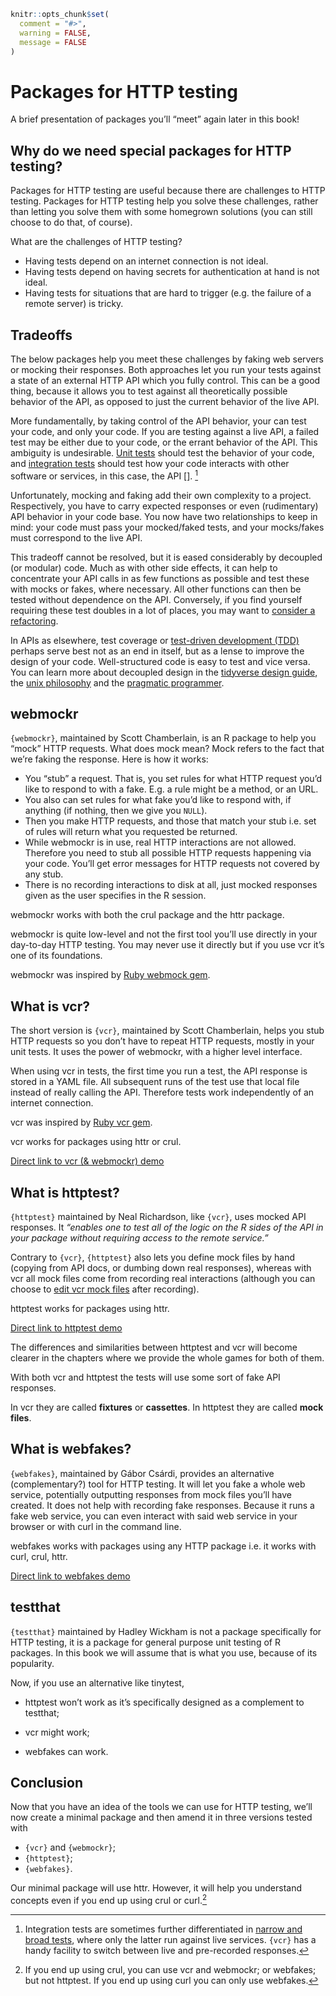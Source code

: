 ```r
knitr::opts_chunk$set(
  comment = "#>",
  warning = FALSE,
  message = FALSE
)
```

# Packages for HTTP testing {#pkgs-testing-chapter}

A brief presentation of packages you'll "meet" again later in this book!

## Why do we need special packages for HTTP testing?

Packages for HTTP testing are useful because there are challenges to HTTP testing.
Packages for HTTP testing help you solve these challenges, rather than letting you solve them with some homegrown solutions (you can still choose to do that, of course).

What are the challenges of HTTP testing?

* Having tests depend on an internet connection is not ideal.
* Having tests depend on having secrets for authentication at hand is not ideal.
* Having tests for situations that are hard to trigger (e.g. the failure of a remote server) is tricky.

## Tradeoffs

The below packages help you meet these challenges by faking web servers or mocking their responses.
Both approaches let you run your tests against a state of an external HTTP API which you fully control.
This can be a good thing, because it allows you to test against all theoretically possible behavior of the API, as opposed to just the current behavior of the live API.

More fundamentally, by taking control of the API behavior, your can test your code, and only your code.
If you are testing against a live API, a failed test may be either due to your code, or the errant behavior of the API.
This ambiguity is undesirable.
[Unit tests](https://en.wikipedia.org/wiki/Unit_testing) should test the behavior of your code, and [integration tests](https://en.wikipedia.org/wiki/Integration_testing) should test how your code interacts with other software or services, in this case, the API [].
^[Integration tests are sometimes further differentiated in [narrow and broad tests](https://martinfowler.com/bliki/IntegrationTest.html), where only the latter run against live services. `{vcr}` has a handy facility to switch between live and pre-recorded responses.]

Unfortunately, mocking and faking add their own complexity to a project.
Respectively, you have to carry expected responses or even (rudimentary) API behavior in your code base.
You now have two relationships to keep in mind: your code must pass your mocked/faked tests, and your mocks/fakes must correspond to the live API.

This tradeoff cannot be resolved, but it is eased considerably by decoupled (or modular) code.
Much as with other side effects, it can help to concentrate your API calls in as few functions as possible and test these with mocks or fakes, where necessary.
All other functions can then be tested without dependence on the API.
Conversely, if you find yourself requiring these test doubles in a lot of places, you may want to [consider a refactoring](https://medium.com/javascript-scene/mocking-is-a-code-smell-944a70c90a6a).

In APIs as elsewhere, test coverage or [test-driven development (TDD)](https://en.wikipedia.org/wiki/Test-driven_development) perhaps serve best not as an end in itself, but as a lense to improve the design of your code.
Well-structured code is easy to test and vice versa.
You can learn more about decoupled design in the [tidyverse design guide](https://design.tidyverse.org), the [unix philosophy](https://homepage.cs.uri.edu/~thenry/resources/unix_art/ch01s06.html) and the [pragmatic programmer](https://pragprog.com/).

## webmockr

`{webmockr}`, maintained by Scott Chamberlain, is an R package to help you "mock" HTTP requests. What does mock mean? Mock refers to the fact that we're faking the response. Here is how it works:

* You "stub" a request. That is, you set rules for what HTTP request you'd like to respond to with a fake. E.g. a rule might be a method, or an URL.
* You also can set rules for what fake you'd like to respond with, if anything (if nothing, then we give you `NULL`).
* Then you make HTTP requests, and those that match your stub i.e. set of rules will return what you requested be returned.
* While webmockr is in use, real HTTP interactions are not allowed. Therefore you need to stub all possible HTTP requests happening via your code. You'll get error messages for HTTP requests not covered by any stub.
* There is no recording interactions to disk at all, just mocked responses given as the user specifies in the R session.

webmockr works with both the crul package and the httr package.

webmockr is quite low-level and not the first tool you'll use directly in your day-to-day HTTP testing.
You may never use it directly but if you use vcr it's one of its foundations.

webmockr was inspired by [Ruby webmock gem](https://github.com/bblimke/webmock).

## What is vcr? {#what-vcr}

The short version is `{vcr}`, maintained by Scott Chamberlain, helps you stub HTTP requests so you don't have to repeat HTTP requests, mostly in your unit tests.
It uses the power of webmockr, with a higher level interface.

When using vcr in tests, the first time you run a test, the API response is stored in a YAML file.
All subsequent runs of the test use that local file instead of really calling the API.
Therefore tests work independently of an internet connection.

vcr was inspired by [Ruby vcr gem](https://relishapp.com/vcr/vcr/docs).

vcr works for packages using httr or crul.

::: {.alert .alert-dismissible .alert-info} 
[Direct link to vcr (& webmockr) demo](#vcr)
:::

## What is httptest?

`{httptest}` maintained by Neal Richardson, like `{vcr}`, uses mocked API responses.
It _"enables one to test all of the logic on the R sides of the API in your package without requiring access to the remote service."_

Contrary to `{vcr}`, `{httptest}` also lets you define mock files by hand (copying from API docs, or dumbing down real responses), whereas with vcr all mock files come from recording real interactions (although you can choose to [edit vcr mock files](https://docs.ropensci.org/vcr/articles/cassette-manual-editing.html) after recording).

httptest works for packages using httr.

::: {.alert .alert-dismissible .alert-info} 
[Direct link to httptest demo](#httptest)
:::

The differences and similarities between httptest and vcr will become clearer in the chapters where we provide the whole games for both of them.

::: {.alert .alert-dismissible .alert-primary} 
With both vcr and httptest the tests will use some sort of fake API responses.

In vcr they are called **fixtures** or **cassettes**.
In httptest they are called **mock files**.
:::

## What is webfakes?

`{webfakes}`, maintained by Gábor Csárdi, provides an alternative (complementary?) tool for HTTP testing.
It will let you fake a whole web service, potentially outputting responses from mock files you'll have created.
It does not help with recording fake responses.
Because it runs a fake web service, you can even interact with said web service in your browser or with curl in the command line.

webfakes works with packages using any HTTP package i.e. it works with curl, crul, httr.

::: {.alert .alert-dismissible .alert-info} 
[Direct link to webfakes demo](#webfakes)
:::

## testthat 

`{testthat}` maintained by Hadley Wickham is not a package specifically for HTTP testing, it is a package for general purpose unit testing of R packages.
In this book we will assume that is what you use, because of its popularity.

Now, if you use an alternative like tinytest, 

* httptest won't work as it's specifically designed as a complement to testthat;

* vcr might work;

* webfakes can work.

## Conclusion

Now that you have an idea of the tools we can use for HTTP testing, we'll now create a minimal package and then amend it in three versions tested with

* `{vcr}` and `{webmockr}`;
* `{httptest}`;
* `{webfakes}`.

Our minimal package will use httr. However, it will help you understand concepts even if you end up using crul or curl.[^limits]


[^limits]:  If you end up using crul, you can use vcr and webmockr; or webfakes; but not httptest. If you end up using curl you can only use webfakes.
